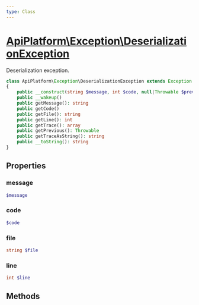 ```yaml
---
type: Class
---
```


# [ApiPlatform\Exception\DeserializationException](/docs/reference/Exception/DeserializationException)

Deserialization exception.


```php
class ApiPlatform\Exception\DeserializationException extends Exception implements Stringable, Throwable, `<a href="/docs/reference/Exception/ExceptionInterface">ApiPlatform\Exception\ExceptionInterface</a>`, Symfony\Component\Serializer\Exception\ExceptionInterface
{
    public __construct(string $message, int $code, null|Throwable $previous)
    public __wakeup()
    public getMessage(): string
    public getCode()
    public getFile(): string
    public getLine(): int
    public getTrace(): array
    public getPrevious(): Throwable
    public getTraceAsString(): string
    public __toString(): string
}
```
## Properties
### message

```php
$message
```



### code

```php
$code
```



### file

```php
string $file
```



### line

```php
int $line
```



## Methods
